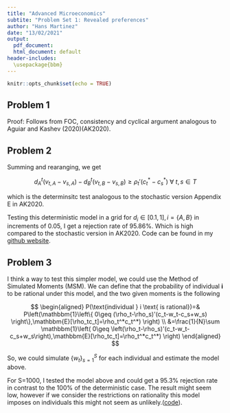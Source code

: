 ```yaml
---
title: "Advanced Microeconomics"
subtite: "Problem Set 1: Revealed preferences"
author: "Hans Martinez"
date: "13/02/2021"
output: 
  pdf_document:
  html_document: default
header-includes: 
  \usepackage{bbm}
---
```


```r
knitr::opts_chunk$set(echo = TRUE)
```

## Problem 1

Proof: Follows from FOC, consistency and cyclical argument analogous to Aguiar and Kashev (2020)(AK2020).

## Problem 2

Summing and rearanging, we get

$$
d_A^t(v_{t,A}-v_{s,A}) - d_B^t(v_{t,B}-v_{s,B}) \geq \rho_t'(c_t^*-c_s^*) \:\forall\: t,s\in T
$$

which is the determinsitc test analogous to the stochastic version Appendix E in AK2020.

Testing this deterministic model in a grid for $d_i \in [0.1,1], i=\{A,B\}$ in increments of 0.05, I get a rejection rate of 95.86%. Which is high compared to the stochastic version in AK2020. Code can be found in my [github website](https://github.com/hans-mtz/Adv-Micro/tree/main/PS1).

## Problem 3

I think a way to test this simpler model, we could use the Method of Simulated Moments (MSM). We can define that the probability of individual **i** to be rational under this model, and the two given moments is the following

$$
\begin{aligned}
P(\text{individual } i \text{ is rational})=& P\left(\mathbbm{1}\left\{ 0\geq (\rho_t-\rho_s)'(c_t-w_t-c_s+w_s) \right\},\mathbbm{E}[\rho_tc_t]=\rho_t^*c_t^*) \right) \\
&=\frac{1}{N}\sum \mathbbm{1}\left( 0\geq \left(\rho_t-\rho_s)'(c_t-w_t-c_s+w_s\right),\mathbbm{E}[\rho_tc_t]=\rho_t^*c_t^*) \right)
\end{aligned}
$$

So, we could simulate $\{w_t\}_{s=1}^{S}$ for each individual and estimate the model above.

For S=1000, I tested the model above and could get a 95.3% rejection rate in contrast to the 100% of the deterministic case. The result might seem low, however if we consider the restrictions on rationality this model imposes on individuals this might not seem as unlikely.([code](https://github.com/hans-mtz/Adv-Micro/tree/main/PS1)).


